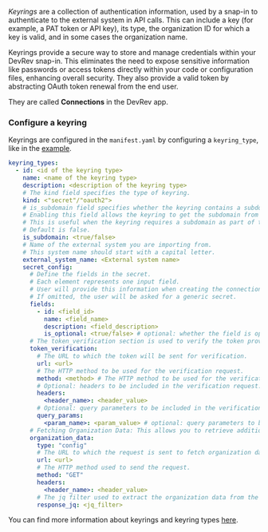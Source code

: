 _Keyrings_ are a collection of authentication information, used by a snap-in to authenticate to the external system in API calls. This can include a key (for example, a PAT token or API key), its type, the organization ID for which a key is valid, and in some cases the organization name.

Keyrings provide a secure way to store and manage credentials within your DevRev snap-in.
This eliminates the need to expose sensitive information like passwords or access tokens directly
within your code or configuration files, enhancing overall security.
They also provide a valid token by abstracting OAuth token renewal from the end user.

They are called **Connections** in the DevRev app.

### Configure a keyring

Keyrings are configured in the `manifest.yaml` by configuring a `keyring_type`, like in the [example](https://github.com/devrev/adaas-template/blob/main/manifest.yaml).

```yaml
keyring_types:
  - id: <id of the keyring type>
    name: <name of the keyring type>
    description: <description of the keyring type>
    # The kind field specifies the type of keyring.
    kind: <"secret"/"oauth2">
    # is_subdomain field specifies whether the keyring contains a subdomain.
    # Enabling this field allows the keyring to get the subdomain from the user during creation.
    # This is useful when the keyring requires a subdomain as part of the configuration.
    # Default is false.
    is_subdomain: <true/false>
    # Name of the external system you are importing from.
    # This system name should start with a capital letter.
    external_system_name: <External system name>
    secret_config:
      # Define the fields in the secret.
      # Each element represents one input field.
      # User will provide this information when creating the connection in the UI.
      # If omitted, the user will be asked for a generic secret.
      fields:
        - id: <field_id>
          name: <field_name>
          description: <field_description>
          is_optional: <true/false> # optional: whether the field is optional or not. Default is false.
      # The token_verification section is used to verify the token provided by the user.
      token_verification:
        # The URL to which the token will be sent for verification.
        url: <url>
        # The HTTP method to be used for the verification request.
        method: <method> # The HTTP method to be used for the verification request.
        # Optional: headers to be included in the verification request.
        headers:
          <header_name>: <header_value>
        # Optional: query parameters to be included in the verification request.
        query_params:
          <param_name>: <param_value> # optional: query parameters to be included in the verification request.
      # Fetching Organization Data: This allows you to retrieve additional information about the user's organization.
      organization_data:
        type: "config"
        # The URL to which the request is sent to fetch organization data.
        url: <url>
        # The HTTP method used to send the request.
        method: "GET"
        headers:
          <header_name>: <header_value>
        # The jq filter used to extract the organization data from the response.
        response_jq: <jq_filter>
```

You can find more information about keyrings and keyring types [here](/snapin-development/references/keyrings/keyring-intro).
